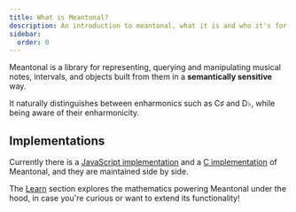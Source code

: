 ```yaml
---
title: What is Meantonal?
description: An introduction to meantonal, what it is and who it's for.
sidebar:
  order: 0
---
```



Meantonal is a library for representing, querying and manipulating musical notes, intervals, and objects built from them in a **semantically sensitive** way.

It naturally distinguishes between enharmonics such as C♯ and D♭, while being aware of their enharmonicity.

## Implementations

Currently there is a [JavaScript implementation](/js) and a [C implementation](/c) of Meantonal, and they are maintained side by side.

<Aside type="tip">

The [Learn](/learn) section explores the mathematics powering Meantonal under the hood, in case you're curious or want to extend its functionality!

</Aside>
